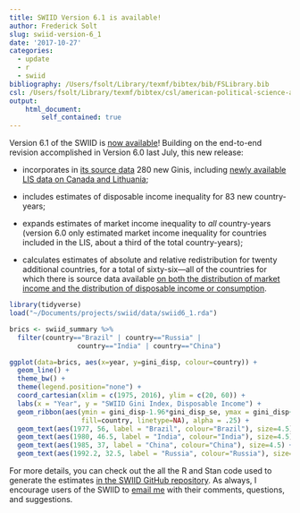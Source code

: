 ```yaml
---
title: SWIID Version 6.1 is available!
author: Frederick Solt
slug: swiid-version-6_1
date: '2017-10-27'
categories:
  - update
  - r
  - swiid
bibliography: /Users/fsolt/Library/texmf/bibtex/bib/FSLibrary.bib
csl: /Users/fsolt/Library/texmf/bibtex/csl/american-political-science-association2.csl
output:
    html_document:
        self_contained: true
---
```


Version 6.1 of the SWIID is [now available](/swiid/swiid_downloads/)!  Building on the end-to-end revision accomplished in Version 6.0 last July, this new release:

- incorporates in [its source data](https://github.com/fsolt/swiid/blob/master/data/swiid_source.csv) 280 new Ginis, including [newly available LIS data on Canada and Lithuania](http://www.lisdatacenter.org/news-and-events/fall-data-release/);

- includes estimates of disposable income inequality for 83 new country-years;

- expands estimates of market income inequality to _all_ country-years (version 6.0 only estimated market income inequality for countries included in the LIS, about a third of the total country-years);

- calculates estimates of absolute and relative redistribution for twenty additional countries, for a total of sixty-six---all of the countries for which there is source data available [on both the distribution of market income and the distribution of disposable income or consumption](/blog/2015/10/05/redistribution-observations/).

```r
library(tidyverse)
load("~/Documents/projects/swiid/data/swiid6_1.rda")

brics <- swiid_summary %>% 
  filter(country=="Brazil" | country=="Russia" | 
                 country=="India" | country=="China")

ggplot(data=brics, aes(x=year, y=gini_disp, colour=country)) +
  geom_line() +
  theme_bw() +
  theme(legend.position="none") +    
  coord_cartesian(xlim = c(1975, 2016), ylim = c(20, 60)) +
  labs(x = "Year", y = "SWIID Gini Index, Disposable Income") +
  geom_ribbon(aes(ymin = gini_disp-1.96*gini_disp_se, ymax = gini_disp+1.96*gini_disp_se, 
                  fill=country, linetype=NA), alpha = .25) +
  geom_text(aes(1977, 56, label = "Brazil", colour="Brazil"), size=4.5) +
  geom_text(aes(1980, 46.5, label = "India", colour="India"), size=4.5) +
  geom_text(aes(1985, 37, label = "China", colour="China"), size=4.5) +
  geom_text(aes(1992.2, 32.5, label = "Russia", colour="Russia"), size=4.5)
```

For more details, you can check out the all the R and Stan code used to generate the estimates [in the SWIID GitHub repository](https://github.com/fsolt/swiid).  As always, I encourage users of the SWIID to [email me](mailto:frederick-solt@uiowa.edu) with their comments, questions, and suggestions.
